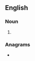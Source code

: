==English==

===Noun===
{{head|en|noun plural form}}

# {{plural of|microplate|lang=en}}

===Anagrams===
* {{anagrams|en|a=aceilmoprst|proclaimest}}